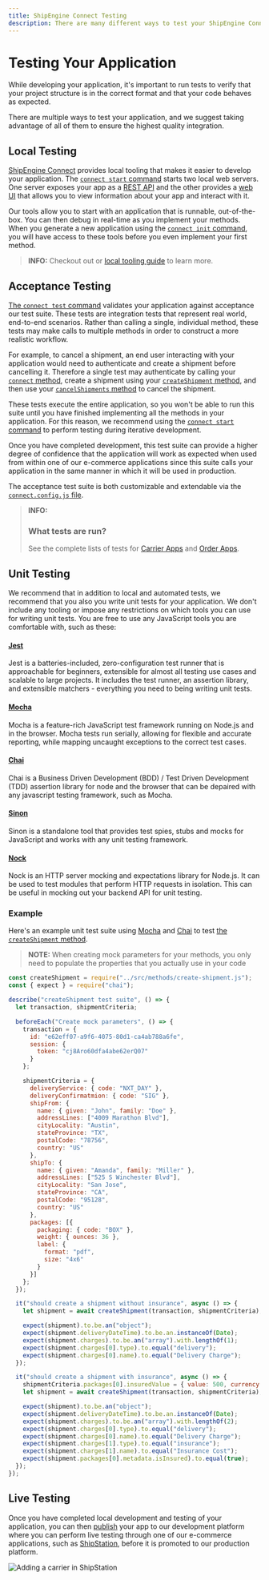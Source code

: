 ```yaml
---
title: ShipEngine Connect Testing
description: There are many different ways to test your ShipEngine Connect app. We provide all the tooling and guidance you need to be confident that your app works correctly.
---
```




Testing Your Application
=============================
While developing your application, it's important to run tests to verify that your project structure is in the correct format and that your code behaves as expected.

There are multiple ways to test your application, and we suggest taking advantage of all of them to ensure the highest quality integration.

Local Testing
-------------------------------------------------------
[ShipEngine Connect](./../../index.mdx) provides local tooling that makes it easier to develop your application.
The [`connect start` command](./../cli.mdx#run-your-app-locally) starts two local web servers. One server exposes your
app as a [REST API](#rest-api) and the other provides a [web UI](#ui) that allows you to view
information about your app and interact with it.

Our tools allow you to start with an application that is runnable, out-of-the-box. You can then debug in real-time as you implement
your methods. When you generate a new application using the [`connect init` command](./../cli.mdx#initialize-a-new-app),
 you will have access to these tools before you even implement your first method.



> **INFO:**
> Checkout out or [local tooling guide](./../local-dev-tooling/index.mdx) to learn more.

Acceptance Testing
-----------------------------
[The `connect test` command](./../cli.mdx#test-your-app) validates your application against acceptance our test suite. These tests are integration tests that represent real world, end-to-end scenarios.
Rather than calling a single, individual method, these tests may make calls to multiple methods in order to construct a more realistic workflow.


For example, to cancel a shipment, an end user interacting with your application would need to authenticate and create a shipment before cancelling it. Therefore a
single test may authenticate by calling your [`connect` method](./../reference/methods/connect.mdx), create a shipment using your
[`createShipment` method](./../reference/methods/create-shipment.mdx), and then use your [`cancelShipments` method](./../reference/methods/cancel-shipments.mdx) to
cancel the shipment.

These tests execute the entire application, so you won't be able to run this suite until you have finished implementing all the methods
in your application. For this reason, we recommend using the [`connect start` command](#local-testing) to perform testing during iterative development.

Once you have completed development,
this test suite can provide a higher degree of confidence that the application will work as expected when used from within one of our
e-commerce applications since this suite calls your application in the same manner in which it will be used in production.

The acceptance test suite is both customizable and extendable via the [`connect.config.js` file](./config.mdx).

> **INFO:**
> ### What tests are run?
> See the complete lists of tests for [Carrier Apps](../carrier-app/tests/index.mdx) and [Order Apps](../order-app/tests/index.mdx).


Unit Testing
-----------------------------
We recommend that in addition to local and automated tests, we recommend that you also you write unit tests for your application. We don't include any
tooling or impose any restrictions on which tools you can use for writing unit tests. You are free to use any JavaScript tools you are comfortable with,
such as these:

#### [Jest](https://jestjs.io/)
Jest is a batteries-included, zero-configuration test runner that is approachable for beginners, extensible for almost all testing use cases and scalable to large projects.
It includes the test runner, an assertion library, and extensible matchers - everything you need to being writing unit tests.

#### [Mocha](https://mochajs.org/)
Mocha is a feature-rich JavaScript test framework running on Node.js and in the browser. Mocha tests run serially, allowing for flexible and accurate reporting, while mapping uncaught exceptions to the correct test cases.

#### [Chai](https://www.chaijs.com/)
Chai is a Business Driven Development (BDD) / Test Driven Development (TDD) assertion library for node and the browser that can be depaired with any javascript testing framework, such as Mocha.

#### [Sinon](https://sinonjs.org/)
Sinon is a standalone tool that provides test spies, stubs and mocks for JavaScript and works with any unit testing framework.

#### [Nock](https://github.com/nock/nock)
Nock is an HTTP server mocking and expectations library for Node.js. It can be used to test modules that perform HTTP requests in isolation. This can be useful
in mocking out your backend API for unit testing.

### Example
Here's an example unit test suite using [Mocha](https://mochajs.org/) and [Chai](https://www.chaijs.com/) to test [the `createShipment` method](./../reference/methods/create-shipment.mdx).

> **NOTE:** When creating mock parameters for your methods, you only need to populate the properties that you actually use in your code

```javascript
const createShipment = require("../src/methods/create-shipment.js");
const { expect } = require("chai");

describe("createShipment test suite", () => {
  let transaction, shipmentCriteria;

  beforeEach("Create mock parameters", () => {
    transaction = {
      id: "e62eff07-a9f6-4075-80d1-ca4ab788a6fe",
      session: {
        token: "cj8Aro60dfa4abe62erQ07"
      }
    };

    shipmentCriteria = {
      deliveryService: { code: "NXT_DAY" },
      deliveryConfirmatmion: { code: "SIG" },
      shipFrom: {
        name: { given: "John", family: "Doe" },
        addressLines: ["4009 Marathon Blvd"],
        cityLocality: "Austin",
        stateProvince: "TX",
        postalCode: "78756",
        country: "US"
      },
      shipTo: {
        name: { given: "Amanda", family: "Miller" },
        addressLines: ["525 S Winchester Blvd"],
        cityLocality: "San Jose",
        stateProvince: "CA",
        postalCode: "95128",
        country: "US"
      },
      packages: [{
        packaging: { code: "BOX" },
        weight: { ounces: 36 },
        label: {
          format: "pdf",
          size: "4x6"
        }
      }]
    };
  });

  it("should create a shipment without insurance", async () => {
    let shipment = await createShipment(transaction, shipmentCriteria);

    expect(shipment).to.be.an("object");
    expect(shipment.deliveryDateTime).to.be.an.instanceOf(Date);
    expect(shipment.charges).to.be.an("array").with.lengthOf(1);
    expect(shipment.charges[0].type).to.equal("delivery");
    expect(shipment.charges[0].name).to.equal("Delivery Charge");
  });

  it("should create a shipment with insurance", async () => {
    shipmentCriteria.packages[0].insuredValue = { value: 500, currency: "USD" };
    let shipment = await createShipment(transaction, shipmentCriteria);

    expect(shipment).to.be.an("object");
    expect(shipment.deliveryDateTime).to.be.an.instanceOf(Date);
    expect(shipment.charges).to.be.an("array").with.lengthOf(2);
    expect(shipment.charges[0].type).to.equal("delivery");
    expect(shipment.charges[0].name).to.equal("Delivery Charge");
    expect(shipment.charges[1].type).to.equal("insurance");
    expect(shipment.charges[1].name).to.equal("Insurance Cost");
    expect(shipment.packages[0].metadata.isInsured).to.equal(true);
  });
});
```



Live Testing
-----------------------------
Once you have completed local development and testing of your application, you can then [publish](./../publish.mdx) your app to
our development platform where you can perform live testing through one of our e-commerce applications, such as
[ShipStation](https://www.shipstation.com/), before it is promoted to our production platform.

![Adding a carrier in ShipStation](/img/testing/shipstation.png)


<Pager
  prev="./../sandbox.mdx" prevTitle="Sandbox Environments"
  next="./../local-dev-tooling/index.mdx" nextTitle="Local Dev Tooling"
/>
